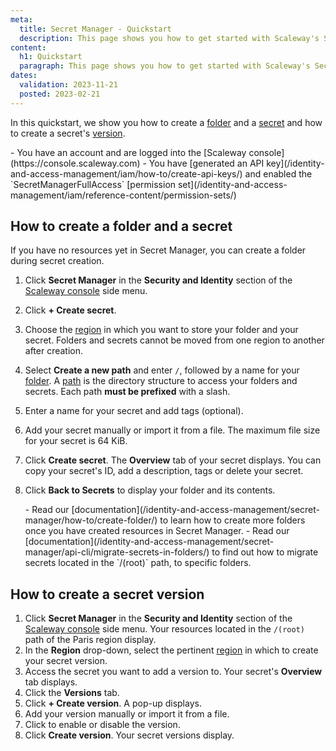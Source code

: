 ```yaml
---
meta:
  title: Secret Manager - Quickstart
  description: This page shows you how to get started with Scaleway's Secret Manager.
content:
  h1: Quickstart
  paragraph: This page shows you how to get started with Scaleway's Secret Manager.
dates:
  validation: 2023-11-21
  posted: 2023-02-21
---
```


In this quickstart, we show you how to create a [folder](/identity-and-access-management/secret-manager/concepts/#folder) and a [secret](/identity-and-access-management/secret-manager/concepts/#secret) and how to create a secret's [version](/identity-and-access-management/secret-manager/concepts/#version).

<Macro id="iam-requirements" />

<Message type="requirement">
  - You have an account and are logged into the [Scaleway console](https://console.scaleway.com)
  - You have [generated an API key](/identity-and-access-management/iam/how-to/create-api-keys/) and enabled the `SecretManagerFullAccess` [permission set](/identity-and-access-management/iam/reference-content/permission-sets/)
</Message>


## How to create a folder and a secret

<Message type="note">
  If you have no resources yet in Secret Manager, you can create a folder during secret creation.
</Message>

1. Click **Secret Manager** in the **Security and Identity** section of the [Scaleway console](https://console.scaleway.com/) side menu.
2. Click **+ Create secret**.
3. Choose the [region](/identity-and-access-management/secret-manager/concepts/#region) in which you want to store your folder and your secret.
    <Message type="important">
     Folders and secrets cannot be moved from one region to another after creation.
    </Message>
4. Select **Create a new path** and enter `/`, followed by a name for your [folder](/identity-and-access-management/secret-manager/concepts/#folder).
    <Message type="important">
      A [path](/identity-and-access-management/secret-manager/concepts/#path) is the directory structure to access your folders and secrets. Each path **must be prefixed** with a slash.
    </Message>
5. Enter a name for your secret and add tags (optional).
6. Add your secret manually or import it from a file.
    <Message type="note">
     The maximum file size for your secret is 64 KiB.
    </Message>
6. Click **Create secret**. The **Overview** tab of your secret displays. You can copy your secret's ID, add a description, tags or delete your secret.
7. Click **Back to Secrets** to display your folder and its contents.

    <Message type="tip">
      - Read our [documentation](/identity-and-access-management/secret-manager/how-to/create-folder/) to learn how to create more folders once you have created resources in Secret Manager.
      - Read our [documentation](/identity-and-access-management/secret-manager/api-cli/migrate-secrets-in-folders/) to find out how to migrate secrets located in the `/(root)` path, to specific folders.
    </Message>

## How to create a secret version

1. Click **Secret Manager** in the **Security and Identity** section of the [Scaleway console](https://console.scaleway.com/) side menu. Your resources located in the `/(root)` path of the Paris region display.
2. In the **Region** drop-down, select the pertinent [region](/identity-and-access-management/secret-manager/concepts/#region) in which to create your secret version.
3. Access the secret you want to add a version to. Your secret's **Overview** tab displays.
4. Click the **Versions** tab.
5. Click **+ Create version**. A pop-up displays.
6. Add your version manually or import it from a file.
7. Click <Icon name="toggle" /> to enable or disable the version.
8. Click **Create version**. Your secret versions display.